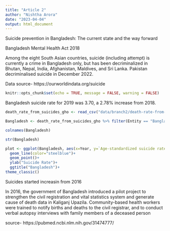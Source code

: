 ```yaml
---
title: "Article 2"
author: "Nishtha Arora"
date: "2023-04-04"
output: html_document
---
```


Suicide prevention in Bangladesh: The current state and the way forward

Bangladesh Mental Health Act 2018

Among the eight South Asian countries, suicide (including attempt) is currently a crime in Bangladesh only, but has been decriminalized in Bhutan, Nepal, India, Afghanistan, Maldives, and Sri Lanka. Pakistan decriminalised suicide in December 2022.

Data source- https://ourworldindata.org/suicide

```r
knitr::opts_chunk$set(echo = TRUE, message = FALSE, warning = FALSE)
```

Bangladesh suicide rate for 2019 was 3.70, a 2.78% increase from 2018.

```r
death_rate_from_suicides_gho <- read_csv("data/branch2/death-rate-from-suicides-gho.csv")
```

```r
Bangladesh <- death_rate_from_suicides_gho %>% filter(Entity == "Bangladesh")
```

```r
colnames(Bangladesh)
```

```r
str(Bangladesh)
```


```r
plot <- ggplot(Bangladesh, aes(x=Year, y=`Age-standardized suicide rate - Sex: both sexes` ))+
  geom_line(color="steelblue")+
  geom_point()+
  ylab("Suicide Rate")+
  ggtitle("Bangladesh")+
theme_classic()

```

Suicides started increasin from 2016

In 2016, the government of Bangladesh introduced a pilot project to strengthen the civil registration and vital statistics system and generate cause of death data in Kaliganj Upazila. Community-based health workers were trained to notify births and deaths to the civil registrar, and to conduct verbal autopsy interviews with family members of a deceased person

source- https://pubmed.ncbi.nlm.nih.gov/31474777/


